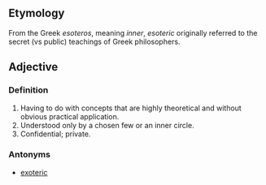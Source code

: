 ==Etymology==
From the Greek ''esoteros'', meaning ''inner'', ''esoteric'' originally referred to the secret (vs public) teachings of Greek philosophers.
==Adjective==
===Definition===
#Having to do with concepts that are highly theoretical and without obvious practical application.
#Understood only by a chosen few or an inner circle.
#Confidential; private.
===Antonyms===
*[[exoteric]]